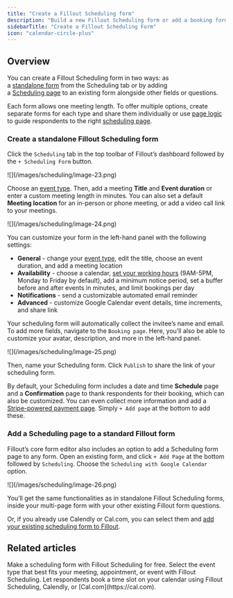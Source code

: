 ```yaml
---
title: "Create a Fillout Scheduling form"
description: "Build a new Fillout Scheduling form or add a booking form to an existing Fillout form"
sidebarTitle: "Create a Fillout Scheduling Form"
icon: "calendar-circle-plus"
---
```


## Overview

You can create a Fillout Scheduling form in two ways: as a [standalone form](/help/how-to-create-scheduling-form#4c264962c0d7497896d359066dd28748) from the Scheduling tab or by adding a [Scheduling page](/help/scheduling-page) to an existing form alongside other fields or questions.

Each form allows one meeting length. To offer multiple options, create separate forms for each type and share them individually or use [page logic](/help/page-logic) to guide respondents to the right [scheduling page](/help/scheduling-page).

### Create a standalone Fillout Scheduling form

Click the `Scheduling` tab in the top toolbar of Fillout’s dashboard followed by the `+ Scheduling Form` button.

<Frame>
  ![](/images/scheduling/image-23.png)
</Frame>

Choose an [event type](/help/event-types). Then, add a meeting **Title** and **Event duration** or enter a custom meeting length in minutes. You can also set a default **Meeting location** for an in-person or phone meeting, or add a video call link to your meetings.

<Frame>
  ![](/images/scheduling/image-24.png)
</Frame>

You can customize your form in the left-hand panel with the following settings:

- **General** - change your [event type](/help/event-types), edit the title, choose an event duration, and add a meeting location
- **Availability** - choose a calendar, [set your working hours](/help/fillout-scheduling-availability) (9AM-5PM, Monday to Friday by default), add a minimum notice period, set a buffer before and after events in minutes, and limit bookings per day
- **Notifications** - send a customizable automated email reminder
- **Advanced** - customize Google Calendar event details, time increments, and share link

Your scheduling form will automatically collect the invitee’s name and email. To add more fields, navigate to the `Booking page`. Here, you’ll also be able to customize your avatar, description, and more in the left-hand panel.

<Frame>
  ![](/images/scheduling/image-25.png)
</Frame>

Then, name your Scheduling form. Click `Publish` to share the link of your scheduling form.

By default, your Scheduling form includes a date and time **Schedule** page and a **Confirmation** page to thank respondents for their booking, which can also be customized. You can even collect more information and add a [Stripe-powered payment page](/help/payment-page). Simply `+ Add page` at the bottom to add these.

### Add a Scheduling page to a standard Fillout form

Fillout’s core form editor also includes an option to add a Scheduling form page to any form. Open an existing form, and click `+ Add Page` at the bottom followed by `Scheduling`. Choose the `Scheduling with Google Calendar` option.

<Frame>
  ![](/images/scheduling/image-26.png)
</Frame>

You’ll get the same functionalities as in standalone Fillout Scheduling forms, inside your multi-page form with your other existing Fillout form questions.

Or, if you already use Calendly or Cal.com, you can select them and [add your existing scheduling form to Fillout](/help/scheduling-page).

## Related articles

<CardGroup cols={3}>
  <Card title="Getting started with Fillout Scheduling" icon="calendar-pen" iconType="regular" color="#FFC738" href="/help/fillout-scheduling-intro">
    Make a scheduling form with Fillout Scheduling for free.
  </Card>
  <Card title="Event types" icon="calendar-users" iconType="regular" color="#FFC738" href="/help/event-types">
    Select the event type that best fits your meeting, appointment, or event with Fillout Scheduling.
  </Card>
  <Card title="Scheduling Page" icon="calendar-day" iconType="regular" color="#FFC738" href="/help/scheduling-page">
    Let respondents book a time slot on your calendar using Fillout Scheduling, Calendly, or [Cal.com](https://cal.com).
  </Card>
</CardGroup>